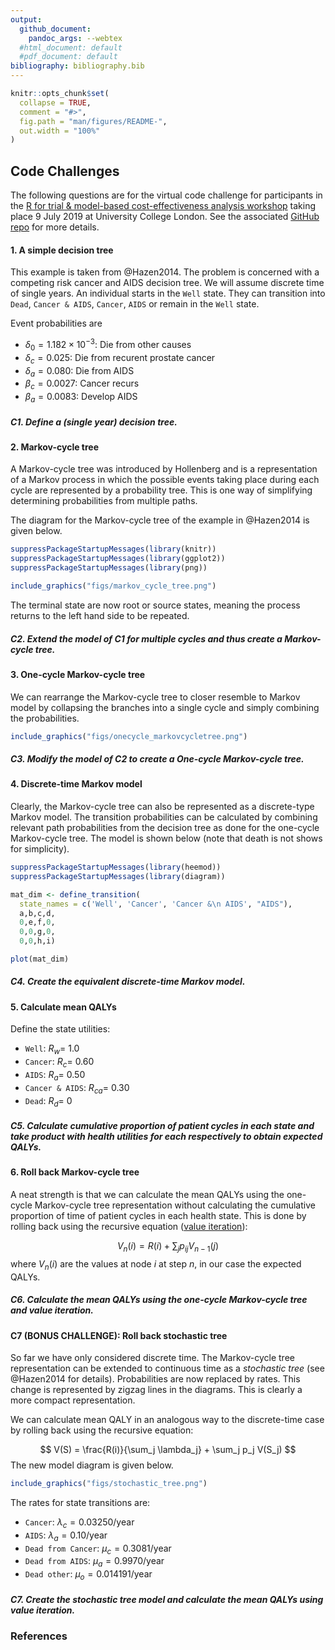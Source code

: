 ```yaml
---
output:
  github_document:
    pandoc_args: --webtex
  #html_document: default
  #pdf_document: default
bibliography: bibliography.bib
---
```


<!-- README.md is generated from README.Rmd. Please edit that file -->

```r
knitr::opts_chunk$set(
  collapse = TRUE,
  comment = "#>",
  fig.path = "man/figures/README-",
  out.width = "100%"
)
```

## Code Challenges

The following questions are for the virtual code challenge for participants in the [R for trial & model-based cost-effectiveness analysis workshop](http://www.statistica.it/gianluca/teaching/r-hta-workshop/2019/) taking place 9 July 2019 at University College London.
See the associated [GitHub repo](https://github.com/CEA.code.challenge) for more details.


#### 1. A simple decision tree

This example is taken from @Hazen2014.
The problem is concerned with a competing risk cancer and AIDS decision tree.
We will assume discrete time of single years.
An individual starts in the `Well` state.
They can transition into `Dead`, `Cancer & AIDS`, `Cancer`, `AIDS` or remain in the `Well` state.

Event probabilities are

* $\delta_0 = 1.182 \times 10^{-3}$: Die from other causes
* $\delta_c = 0.025$: Die from recurent prostate cancer
* $\delta_a = 0.080$: Die from AIDS
* $\beta_c = 0.0027$: Cancer recurs
* $\beta_a = 0.0083$: Develop AIDS

##### _C1. Define a (single year) decision tree._

#### 2. Markov-cycle tree

A Markov-cycle tree was introduced by Hollenberg and is a representation of a Markov process in which the possible events taking place during each cycle are represented by a probability tree.
This is one way of simplifying determining probabilities from multiple paths.

The diagram for the Markov-cycle tree of the example in @Hazen2014 is given below.

```r

suppressPackageStartupMessages(library(knitr))
suppressPackageStartupMessages(library(ggplot2))
suppressPackageStartupMessages(library(png))

include_graphics("figs/markov_cycle_tree.png")
```

The terminal state are now root or source states, meaning the process returns to the left hand side to be repeated.

##### _C2. Extend the model of C1 for multiple cycles and thus create a Markov-cycle tree._


#### 3. One-cycle Markov-cycle tree

We can rearrange the Markov-cycle tree to closer resemble to Markov model by collapsing the branches into a single cycle and simply combining the probabilities.

```r

include_graphics("figs/onecycle_markovcycletree.png")
```

##### _C3. Modify the model of C2 to create a One-cycle Markov-cycle tree._

#### 4. Discrete-time Markov model

Clearly, the Markov-cycle tree can also be represented as a discrete-type Markov model.
The transition probabilities can be calculated by combining relevant path probabilities from the decision tree as done for the one-cycle Markov-cycle tree.
The model is shown below (note that death is not shows for simplicity).

```r
suppressPackageStartupMessages(library(heemod))
suppressPackageStartupMessages(library(diagram))

mat_dim <- define_transition(
  state_names = c('Well', 'Cancer', 'Cancer &\n AIDS', "AIDS"),
  a,b,c,d, 
  0,e,f,0,
  0,0,g,0,
  0,0,h,i)

plot(mat_dim)
```

##### _C4. Create the equivalent discrete-time Markov model._


#### 5. Calculate mean QALYs

Define the state utilities:

* `Well`: $R_w=$ 1.0
* `Cancer`: $R_c=$ 0.60
* `AIDS`: $R_a=$ 0.50
* `Cancer & AIDS`: $R_{ca}=$ 0.30
* `Dead`: $R_d=$ 0

##### _C5. Calculate cumulative proportion of patient cycles in each state and take product with health utilities for each respectively to obtain expected QALYs._


#### 6. Roll back Markov-cycle tree

A neat strength is that we can calculate the mean QALYs using the one-cycle Markov-cycle tree representation without calculating the cumulative proportion of time of patient cycles in each health state.
This is done by rolling back using the recursive equation ([value iteration](https://en.wikipedia.org/wiki/Markov_decision_process#Value_iteration)):

$$
V_n(i) = R(i) + \sum_j p_{ij} V_{n-1}(j)
$$
where $V_n(i)$ are the values at node $i$ at step $n$, in our case the expected QALYs.

##### _C6. Calculate the mean QALYs using the one-cycle Markov-cycle tree and value iteration._


#### C7 (BONUS CHALLENGE): Roll back stochastic tree

So far we have only considered discrete time.
The Markov-cycle tree representation can be extended to continuous time as a _stochastic tree_ 
(see @Hazen2014 for details).
Probabilities are now replaced by rates.
This change is represented by zigzag lines in the diagrams.
This is clearly a more compact representation.

We can calculate mean QALY in an analogous way to the discrete-time case by rolling back using the recursive equation:

$$
V(S) = \frac{R(i)}{\sum_j \lambda_j} + \sum_j p_j V(S_j)
$$
The new model diagram is given below.

```r

include_graphics("figs/stochastic_tree.png")
```

The rates for state transitions are:

* `Cancer`: $\lambda_c = 0.03250$/year
* `AIDS`: $\lambda_a = 0.10$/year
* `Dead from Cancer`: $\mu_c = 0.3081$/year
* `Dead from AIDS`: $\mu_a = 0.9970$/year
* `Dead other`: $\mu_o = 0.014191$/year

##### _C7. Create the stochastic tree model and calculate the mean QALYs using value iteration._

### References

